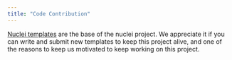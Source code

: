 ```yaml
---
title: "Code Contribution"
---
```


[Nuclei templates](https://github.com/projectdiscovery/nuclei-templates) are the base of the nuclei project. We appreciate it if you can write and submit new templates to keep this project alive, and one of the reasons to keep us motivated to keep working on this project. 
